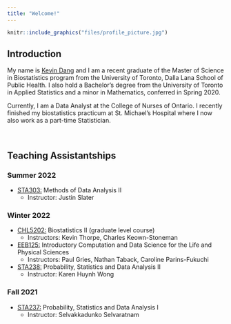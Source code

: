```yaml
---
title: "Welcome!"
---
```



```r
knitr::include_graphics("files/profile_picture.jpg")
```

## Introduction
My name is [Kevin Dang](https://www.linkedin.com/in/dang-kevin/) and I am a recent graduate of the Master of Science in Biostatistics program from the University of Toronto, Dalla Lana School of Public Health. I also hold a Bachelor's degree from the University of Toronto in Applied Statistics and a minor in Mathematics, conferred in Spring 2020. 

Currently, I am a Data Analyst at the College of Nurses of Ontario. I recently finished my biostatistics practicum at St. Michael's Hospital where I now also work as a part-time Statistician.

<br>

## Teaching Assistantships 
### Summer 2022
* [STA303:](https://artsci.calendar.utoronto.ca/course/sta303h1) Methods of Data Analysis II
  + Instructor: Justin Slater
  
### Winter 2022
* [CHL5202:](CHL5202.html) Biostatistics II (graduate level course)
  + Instructors: Kevin Thorpe, Charles Keown-Stoneman
* [EEB125:](https://utstat.toronto.edu/nathan/eeb125ggr274info.html) Introductory Computation and Data Science for the Life and Physical Sciences
  + Instructors: Paul Gries, Nathan Taback, Caroline Parins-Fukuchi
* [STA238:](STA238.html) Probability, Statistics and Data Analysis II
  + Instructor: Karen Huynh Wong

### Fall 2021
* [STA237:](STA237.html) Probability, Statistics and Data Analysis I
  + Instructor: Selvakkadunko Selvaratnam


